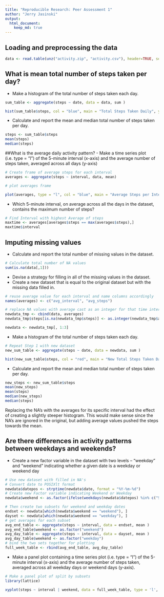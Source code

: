 ```yaml
---
title: "Reproducible Research: Peer Assessment 1"
author: "Jerry Jasinski"
output: 
  html_document:
    keep_md: true
---
```



## Loading and preprocessing the data
```r
data <- read.table(unz("activity.zip", "activity.csv"), header=TRUE, sep=",")
```
## What is mean total number of steps taken per day?
- Make a histogram of the total number of steps taken each day.
```r
sum_table <- aggregate(steps ~ date, data = data, sum )

hist(sum_table$steps, col = "blue", main = "Total Steps Taken Daily", ylab = "Percentage", xlab = "Total Steps")

```

- Calculate and report the mean and median total number of steps taken per day.
```r
steps <- sum_table$steps
mean(steps)
median(steps)
```

##What is the average daily activity pattern?
- Make a time series plot (i.e. type = "l") of the 5-minute interval (x-axis) and the average number of steps taken, averaged across all days (y-axis)
```r
# Create frame of average steps for each interval
averages <- aggregate(steps ~ interval, data, mean)

# plot averages frame

plot(averages, type = "l", col = "blue", main = "Average Steps per Interval", ylab = "Steps", xlab = "Interval")
```

- Which 5-minute interval, on average across all the days in the dataset, contains the maximum number of steps?
```r

# Find Interval with highest Average of steps
maxtime <- averages[averages$steps == max(averages$steps),]
maxtime$interval

```

## Imputing missing values
- Calculate and report the total number of missing values in the dataset.
```r
# Calculate total number of NA values
sum(is.na(data[,1]))
```

- Devise a strategy for filling in all of the missing values in the dataset.
- Create a new dataset that is equal to the original dataset but with the missing data filled in.
```r
# reuse average value for each interval and name columns accordingly
names(averages) <- c("avg_interval", "avg_steps")

# replace NA values with average cast as an integer for that time interval in a new dataframe
newdata_tmp <- cbind(data, averages)
newdata_tmp$steps[is.na(newdata_tmp$steps)] <- as.integer(newdata_tmp$avg_steps[is.na(newdata_tmp$steps)])

newdata <- newdata_tmp[, 1:3]
```

- Make a histogram of the total number of steps taken each day.
```r
# Repeat Step 1 with new dataset
new_sum_table <- aggregate(steps ~ date, data = newdata, sum )

hist(new_sum_table$steps, col = "red", main = "New Total Steps Taken Daily", ylab = "Percentage", xlab = "Total Steps")

```

- Calculate and report the mean and median total number of steps taken per day.
```r
new_steps <- new_sum_table$steps
mean(new_steps)
mean(steps)
median(new_steps)
median(steps)
```

Replacing the NA's with the averages for its specific interval had the effect of creating a slightly steeper histogram. This would make sense since the NA's are ignored in the original, but adding average values pushed the steps towards the mean.

## Are there differences in activity patterns between weekdays and weekends?
- Create a new factor variable in the dataset with two levels -- "weekday" and "weekend" indicating whether a given date is a weekday or weekend day
```r
# Use new dataset with filled in NA's
# Convert date to POSIXlt format
newdata$datepos <- strptime(newdata$date, format = "%Y-%m-%d")
# Create new Factor variable indicating Weekend or Weekday
newdata$weekend <- as.factor(ifelse(weekdays(newdata$datepos) %in% c("Saturday", "Sunday"), "weekend", "weekday"))

# Then create two subsets for weekend and weekday dates
endset <- newdata[which(newdata$weekend == "weekend"), ]
dayset <- newdata[which(newdata$weekend == "weekday"), ]
# get averages for each subset
avg_end_table <- aggregate(steps ~ interval, data = endset, mean )
avg_end_table$weekend <- as.factor("weekend")
avg_day_table <- aggregate(steps ~ interval, data = dayset, mean )
avg_day_table$weekend <- as.factor("weekday")
# bind the two sets together for plotting
full_week_table <- rbind(avg_end_table, avg_day_table)
```

- Make a panel plot containing a time series plot (i.e. type = "l") of the 5-minute interval (x-axis) and the average number of steps taken, averaged across all weekday days or weekend days (y-axis).
```r
# Make a panel plot of split by subsets
library(lattice)

xyplot(steps ~ interval | weekend, data = full_week_table, type = 'l', layout = c(1,2))

```
